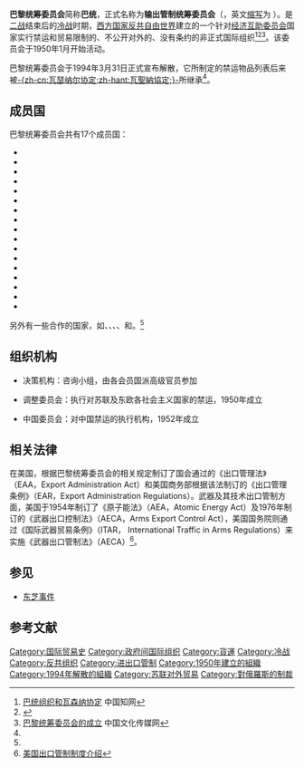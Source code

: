 '''巴黎统筹委员会'''简称'''巴统'''，正式名称为'''输出管制统筹委员会'''（{{lang-en|'''Coordinating Committee for Multilateral Export Controls'''}}，英文[[缩写|缩写]]为 '''{{lang|en|CoCom}}'''）。是[[二战|二战]]结束后的[[冷战|冷战]]时期，[[西方国家|西方国家]][[反共|反共]][[自由世界|自由世界]]建立的一个针对[[经济互助委员会|经济互助委员会]]国家实行禁运和贸易限制的、不公开对外的、没有条约的非正式国际组织<ref name="$2">[http://www.cnki.com.cn/Article/CJFDTotal-HGJG200606001.htm 巴统组织和瓦森纳协定] {{Wayback|url=http://www.cnki.com.cn/Article/CJFDTotal-HGJG200606001.htm |date=20190803044954 }} 中国知网</ref><ref>{{cite journal|url=http://wwwsoc.nii.ac.jp/jaas/periodicals/JJAS/PDF/1991/No.04-127.pdf |author=Yasuhara, Y. |title=The myth of free trade: the origins of COCOM 1945–1950 |journal=The Japanese Journal of American Studies |volume=4 |accessdate=2009-12-03 |deadurl=yes |archiveurl=https://web.archive.org/web/20040730220532/http://wwwsoc.nii.ac.jp/jaas/periodicals/JJAS/PDF/1991/No.04-127.pdf |archivedate=2004-07-30 }}</ref><ref name="$1">[http://www.ccdy.cn/lishi/jintian/201301/t20130116_531940.htm  巴黎统筹委员会的成立] {{webarchive|url=https://web.archive.org/web/20131231152237/http://www.ccdy.cn/lishi/jintian/201301/t20130116_531940.htm |date=2013-12-31 }} 中国文化传媒网</ref>。该委员会于1950年1月开始活动。

巴黎统筹委员会于1994年3月31日正式宣布解散，它所制定的禁运物品列表后来被[[瓦聖納協定|-{zh-cn:瓦瑟纳尔协定;zh-hant:瓦聖納協定;}-]]所继承<ref name="$2" />。

== 成员国 ==
巴黎统筹委员会共有17个成员国：

*{{AUS}}
*{{BEL}}
*{{BRD}}
*{{CAN}}
*{{DNK}}
*{{FRA}}
*{{GRC}}
*{{ITA}}
*{{JPN}}
*{{LUX}}
*{{NLD}}
*{{NOR}}
*{{PRT}}
*{{ESP}}
*{{TUR}}
*{{GBR}}
*{{USA}}

另外有一些合作的国家，如{{AUT}}、{{FIN}}、{{IRE}}、{{NZL}}、{{SWE}}和{{SUI}}。<ref name="$1"></ref>

== 组织机构 ==
* 决策机构：咨询小组，由各会员国派高级官员参加

* 调整委员会：执行对苏联及东欧各社会主义国家的禁运，1950年成立

* 中国委员会：对中国禁运的执行机构，1952年成立

== 相关法律 == 
在美国，根据巴黎统筹委员会的相关规定制订了国会通过的《出口管理法》（EAA，Export Administration Act）和美国商务部根据该法制订的《出口管理条例》（EAR，Export Administration Regulations）。武器及其技术出口管制方面，美国于1954年制订了《原子能法》（AEA，Atomic Energy Act）及1976年制订的《武器出口控制法》（AECA，Arms Export Control Act），美国国务院则通过《国际武器贸易条例》（ITAR， International Traffic in Arms Regulations）来实施《武器出口管制法》（AECA）<ref>[http://newspaper.cmec.com/content.asp?id=549  美国出口管制制度介绍]{{Dead link}}</ref>。

== 参见 ==
*[[东芝事件|东芝事件]]

== 参考文献 ==
{{Reflist|2}}

[[Category:国际贸易史|Category:国际贸易史]]
[[Category:政府间国际组织|Category:政府间国际组织]]
[[Category:貨運|Category:貨運]]
[[Category:冷战|Category:冷战]]
[[Category:反共组织|Category:反共组织]]
[[Category:进出口管制|Category:进出口管制]]
[[Category:1950年建立的組織|Category:1950年建立的組織]]
[[Category:1994年解散的組織|Category:1994年解散的組織]]
[[Category:苏联对外贸易|Category:苏联对外贸易]]
[[Category:對俄羅斯的制裁|Category:對俄羅斯的制裁]]